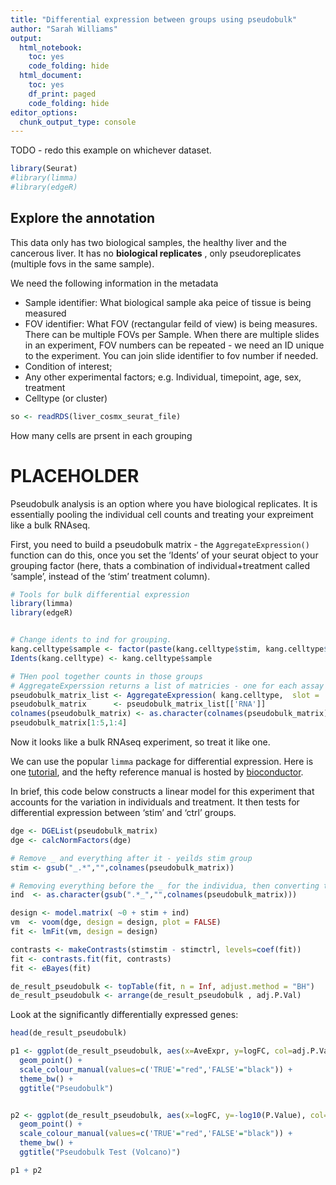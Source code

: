 ```yaml
---
title: "Differential expression between groups using pseudobulk"
author: "Sarah Williams"
output:
  html_notebook: 
    toc: yes
    code_folding: hide
  html_document:
    toc: yes
    df_print: paged
    code_folding: hide
editor_options:
  chunk_output_type: console
---
```


TODO - redo this example on whichever dataset.



```r
library(Seurat)
#library(limma)
#library(edgeR)


```


## Explore the annotation

This data only has two biological samples, the healthy liver and the cancerous liver. It has no **biological replicates** , only pseudoreplicates (multiple fovs in the same sample).


We need the following information in the metadata

* Sample identifier: What biological sample aka peice of tissue is being measured
* FOV identifier: What FOV (rectangular feild of view) is being measures. There can be multiple FOVs per Sample. When there are multiple slides in an experiment, FOV numbers can be repeated - we need an ID unique to the experiment. You can join slide identifier to fov number if needed.
* Condition of interest; 
* Any other experimental factors; e.g. Individual, timepoint, age, sex, treatment
* Celltype (or cluster)


```R
so <- readRDS(liver_cosmx_seurat_file)
```






How many cells are prsent in each grouping










# PLACEHOLDER

Pseudobulk analysis is an option where you have biological replicates. It is essentially pooling the individual cell counts and treating your expreiment like a bulk RNAseq.


First, you need to build a pseudobulk matrix - the `AggregateExpression()` function can do this, once you set the 'Idents' of your seurat object to your grouping factor (here, thats a combination of individual+treatment called 'sample', instead of the 'stim' treatment column).

```r
# Tools for bulk differential expression
library(limma)
library(edgeR)


# Change idents to ind for grouping.
kang.celltype$sample <- factor(paste(kang.celltype$stim, kang.celltype$ind, sep="_"))
Idents(kang.celltype) <- kang.celltype$sample

# THen pool together counts in those groups
# AggregateExperssion returns a list of matricies - one for each assay requested (even just requesting one)
pseudobulk_matrix_list <- AggregateExpression( kang.celltype,  slot = 'counts', assays='RNA' )
pseudobulk_matrix      <- pseudobulk_matrix_list[['RNA']]
colnames(pseudobulk_matrix) <- as.character(colnames(pseudobulk_matrix)) # Changes colnames to simple text
pseudobulk_matrix[1:5,1:4]
```

Now it looks like a bulk RNAseq experiment, so treat it like one.

We can use the popular `limma` package for differential expression. Here is one [tutorial](https://ucdavis-bioinformatics-training.github.io/2018-June-RNA-Seq-Workshop/thursday/DE.html), and the hefty reference manual is hosted by [bioconductor](https://bioconductor.org/packages/release/bioc/html/limma.html).

In brief, this code below constructs a linear model for this experiment that accounts for the variation in individuals and treatment. It then tests for differential expression between 'stim' and 'ctrl' groups.

```r
dge <- DGEList(pseudobulk_matrix)
dge <- calcNormFactors(dge)

# Remove _ and everything after it - yeilds stim group
stim <- gsub("_.*","",colnames(pseudobulk_matrix)) 

# Removing everything before the _ for the individua, then converting those numerical ind explictiy to text. Else limma will treat them as numbers!
ind  <- as.character(gsub(".*_","",colnames(pseudobulk_matrix))) 

design <- model.matrix( ~0 + stim + ind)
vm  <- voom(dge, design = design, plot = FALSE)
fit <- lmFit(vm, design = design)

contrasts <- makeContrasts(stimstim - stimctrl, levels=coef(fit))
fit <- contrasts.fit(fit, contrasts)
fit <- eBayes(fit)

de_result_pseudobulk <- topTable(fit, n = Inf, adjust.method = "BH")
de_result_pseudobulk <- arrange(de_result_pseudobulk , adj.P.Val)
```


Look at the significantly differentially expressed genes:
```r
head(de_result_pseudobulk)
```


```r
p1 <- ggplot(de_result_pseudobulk, aes(x=AveExpr, y=logFC, col=adj.P.Val < 0.05)) +
  geom_point() +
  scale_colour_manual(values=c('TRUE'="red",'FALSE'="black")) + 
  theme_bw() +
  ggtitle("Pseudobulk")


p2 <- ggplot(de_result_pseudobulk, aes(x=logFC, y=-log10(P.Value), col=adj.P.Val < 0.05)) +
  geom_point() +
  scale_colour_manual(values=c('TRUE'="red",'FALSE'="black")) + 
  theme_bw() +
  ggtitle("Pseudobulk Test (Volcano)")

p1 + p2

```
